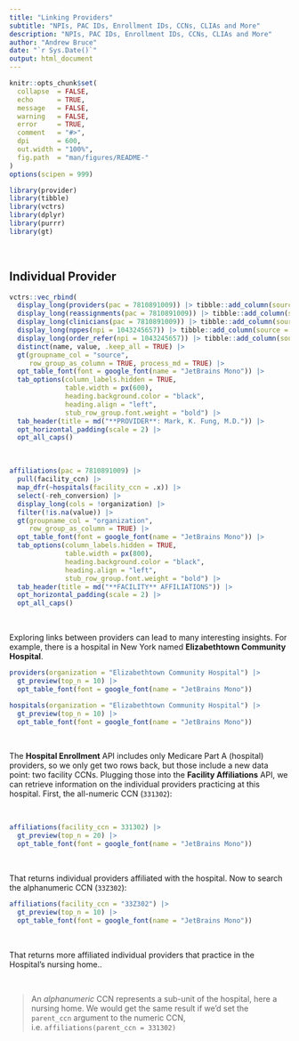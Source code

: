 ```yaml
---
title: "Linking Providers"
subtitle: "NPIs, PAC IDs, Enrollment IDs, CCNs, CLIAs and More"
description: "NPIs, PAC IDs, Enrollment IDs, CCNs, CLIAs and More"
author: "Andrew Bruce"
date: "`r Sys.Date()`"
output: html_document
---
```


```r
knitr::opts_chunk$set(
  collapse  = FALSE,
  echo      = TRUE, 
  message   = FALSE, 
  warning   = FALSE,
  error     = TRUE,
  comment   = "#>",
  dpi       = 600, 
  out.width = "100%",
  fig.path  = "man/figures/README-"
)
options(scipen = 999)
```


```r
library(provider)
library(tibble)
library(vctrs)
library(dplyr)
library(purrr)
library(gt)
```


<br>

## Individual Provider

```r
vctrs::vec_rbind(
  display_long(providers(pac = 7810891009)) |> tibble::add_column(source = "`providers()`"),
  display_long(reassignments(pac = 7810891009)) |> tibble::add_column(source = "`reassignments()`"),
  display_long(clinicians(pac = 7810891009)) |> tibble::add_column(source = "`clinicians()`"),
  display_long(nppes(npi = 1043245657)) |> tibble::add_column(source = "`nppes()`"),
  display_long(order_refer(npi = 1043245657)) |> tibble::add_column(source = "`order_refer()`")) |> 
  distinct(name, value, .keep_all = TRUE) |> 
  gt(groupname_col = "source", 
     row_group_as_column = TRUE, process_md = TRUE) |> 
  opt_table_font(font = google_font(name = "JetBrains Mono")) |> 
  tab_options(column_labels.hidden = TRUE, 
              table.width = px(600),
              heading.background.color = "black",
              heading.align = "left", 
              stub_row_group.font.weight = "bold") |> 
  tab_header(title = md("**PROVIDER**: Mark, K. Fung, M.D.")) |> 
  opt_horizontal_padding(scale = 2) |> 
  opt_all_caps()
```

<br>

```r
affiliations(pac = 7810891009) |> 
  pull(facility_ccn) |>
  map_dfr(~hospitals(facility_ccn = .x)) |> 
  select(-reh_conversion) |> 
  display_long(cols = !organization) |> 
  filter(!is.na(value)) |> 
  gt(groupname_col = "organization", 
     row_group_as_column = TRUE) |> 
  opt_table_font(font = google_font(name = "JetBrains Mono")) |> 
  tab_options(column_labels.hidden = TRUE, 
              table.width = px(800),
              heading.background.color = "black",
              heading.align = "left", 
              stub_row_group.font.weight = "bold") |> 
  tab_header(title = md("**FACILITY** AFFILIATIONS")) |> 
  opt_horizontal_padding(scale = 2) |> 
  opt_all_caps()
```


<br>

Exploring links between providers can lead to many interesting insights. For example, there is a hospital in New York named **Elizabethtown Community Hospital**. 

```r
providers(organization = "Elizabethtown Community Hospital") |> 
  gt_preview(top_n = 10) |> 
  opt_table_font(font = google_font(name = "JetBrains Mono"))
```



```r
hospitals(organization = "Elizabethtown Community Hospital") |> 
  gt_preview(top_n = 10) |> 
  opt_table_font(font = google_font(name = "JetBrains Mono"))
```

<br>

The **Hospital Enrollment** API includes only Medicare Part A (hospital) providers, so we only get two rows back, but those include a new data point: two facility CCNs. Plugging those into the **Facility Affiliations** API, we can retrieve information on the individual providers practicing at this hospital. First, the all-numeric CCN (`331302`):

<br>

```r
affiliations(facility_ccn = 331302) |> 
  gt_preview(top_n = 20) |> 
  opt_table_font(font = google_font(name = "JetBrains Mono"))
```


<br>

That returns individual providers affiliated with the hospital. Now to search the alphanumeric CCN (`33Z302`):


```r
affiliations(facility_ccn = "33Z302") |> 
  gt_preview(top_n = 10) |> 
  opt_table_font(font = google_font(name = "JetBrains Mono"))
```

<br>

That returns more affiliated individual providers that practice in the Hospital's nursing home..

<br>

> An *alphanumeric* CCN represents a sub-unit of the hospital, here a nursing home. We would get the same result if we'd set the `parent_ccn` argument to the numeric CCN, i.e. `affiliations(parent_ccn = 331302)`

